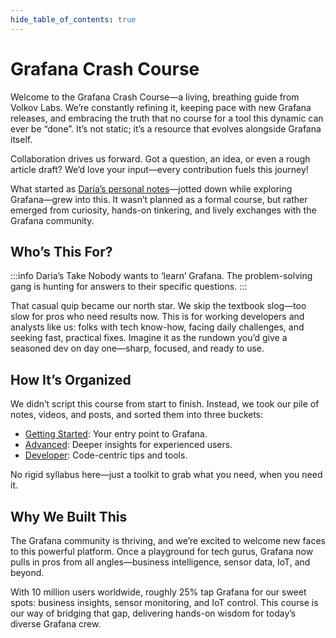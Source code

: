 ```yaml
---
hide_table_of_contents: true
---
```



# Grafana Crash Course

Welcome to the Grafana Crash Course—a living, breathing guide from Volkov Labs. We’re constantly refining it, keeping pace with new Grafana releases, and embracing the truth that no course for a tool this dynamic can ever be “done”. It’s not static; it’s a resource that evolves alongside Grafana itself.

Collaboration drives us forward. Got a question, an idea, or even a rough article draft? We’d love your input—every contribution fuels this journey!

What started as [Daria’s personal notes](/blog/authors/daria/)—jotted down while exploring Grafana—grew into this. It wasn’t planned as a formal course, but rather emerged from curiosity, hands-on tinkering, and lively exchanges with the Grafana community.

## Who’s This For?

:::info Daria’s Take
Nobody wants to ‘learn’ Grafana. The problem-solving gang is hunting for answers to their specific questions.
:::

That casual quip became our north star. We skip the textbook slog—too slow for pros who need results now. This is for working developers and analysts like us: folks with tech know-how, facing daily challenges, and seeking fast, practical fixes. Imagine it as the rundown you’d give a seasoned dev on day one—sharp, focused, and ready to use.

## How It’s Organized

We didn’t script this course from start to finish. Instead, we took our pile of notes, videos, and posts, and sorted them into three buckets:

- [Getting Started](started): Your entry point to Grafana.
- [Advanced](advanced): Deeper insights for experienced users.
- [Developer](developer): Code-centric tips and tools.

No rigid syllabus here—just a toolkit to grab what you need, when you need it.

## Why We Built This

The Grafana community is thriving, and we’re excited to welcome new faces to this powerful platform. Once a playground for tech gurus, Grafana now pulls in pros from all angles—business intelligence, sensor data, IoT, and beyond.

With 10 million users worldwide, roughly 25% tap Grafana for our sweet spots: business insights, sensor monitoring, and IoT control. This course is our way of bridging that gap, delivering hands-on wisdom for today’s diverse Grafana crew.

<Feedback />
